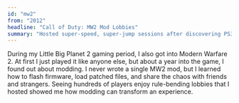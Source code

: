 ```yaml
---
id: "mw2"
from: "2012"
headline: "Call of Duty: MW2 Mod Lobbies"
summary: "Hosted super-speed, super-jump sessions after discovering PS3 jailbreaks."
---
```

During my Little Big Planet 2 gaming period, I also got into Modern Warfare 2.
At first I just played it like anyone else, but about a year into the game, I found out about modding.
I never wrote a single MW2 mod, but I learned how to flash firmware, load patched files, and share the chaos with friends and strangers.
Seeing hundreds of players enjoy rule-bending lobbies that I hosted showed me how modding can transform an experience.
